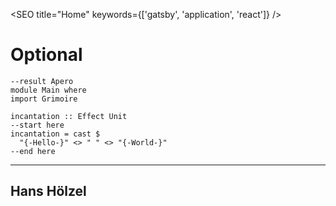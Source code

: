 
<SEO title="Home" keywords={['gatsby', 'application', 'react']} />

# Optional

```puregaps
--result Apero
module Main where
import Grimoire

incantation :: Effect Unit
--start here
incantation = cast $
  "{-Hello-}" <> " " <> "{-World-}"
--end here
```

---

## Hans Hölzel